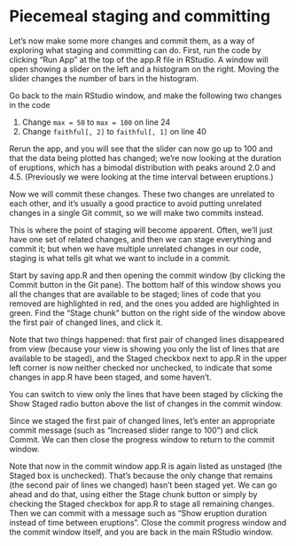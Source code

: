 # Piecemeal staging and committing

Let's now make some more changes and commit them, as a way of exploring what staging and committing can do. First, run the code by clicking "Run App" at the top of the app.R file in RStudio. A window will open showing a slider on the left and a histogram on the right. Moving the slider changes the number of bars in the histogram.

Go back to the main RStudio window, and make the following two changes in the code

1. Change `max = 50` to `max = 100` on line 24
2. Change `faithful[, 2]` to `faithful[, 1]` on line 40

Rerun the app, and you will see that the slider can now go up to 100 and that the data being plotted has changed; we're now looking at the duration of eruptions, which has a bimodal distribution with peaks around 2.0 and 4.5. (Previously we were looking at the time interval between eruptions.)

Now we will commit these changes. These two changes are unrelated to each other, and it's usually a good practice to avoid putting unrelated changes in a single Git commit, so we will make two commits instead. 

This is where the point of staging will become apparent. Often, we'll just have one set of related changes, and then we can stage everything and commit it; but when we have multiple unrelated changes in our code, staging is what tells git what we want to include in a commit. 

Start by saving app.R and then opening the commit window (by clicking the Commit button in the Git pane). The bottom half of this window shows you all the changes that are available to be staged; lines of code that you removed are highlighted in red, and the ones you added are highlighted in green. Find the "Stage chunk" button on the right side of the window above the first pair of changed lines, and click it. 

Note that two things happened: that first pair of changed lines disappeared from view (because your view is showing you only the list of lines that are available to be staged), and the Staged checkbox next to app.R in the upper left corner is now neither checked nor unchecked, to indicate that some changes in app.R have been staged, and some haven't.

You can switch to view only the lines that have been staged by clicking the Show Staged radio button above the list of changes in the commit window. 

Since we staged the first pair of changed lines, let's enter an appropriate commit message (such as "Increased slider range to 100") and click Commit. We can then close the progress window to return to the commit window.

Note that now in the commit window app.R is again listed as unstaged (the Staged box is unchecked). That's because the only change that remains (the second pair of lines we changed) hasn't been staged yet. We can go ahead and do that, using either the Stage chunk button or simply by checking the Staged checkbox for app.R to stage all remaining changes. Then we can commit with a message such as "Show eruption duration instead of time between eruptions". Close the commit progress window and the commit window itself, and you are back in the main RStudio window.

